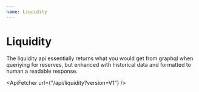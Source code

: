 ```yaml
---
name: Liquidity
---
```



# Liquidity

The liquidity api essentially returns what you would get from graphql when queriying for reserves, but enhanced with historical data and formatted to human a readable response.

<ApiFetcher url={"/api/liquidity?version=V1"} />

